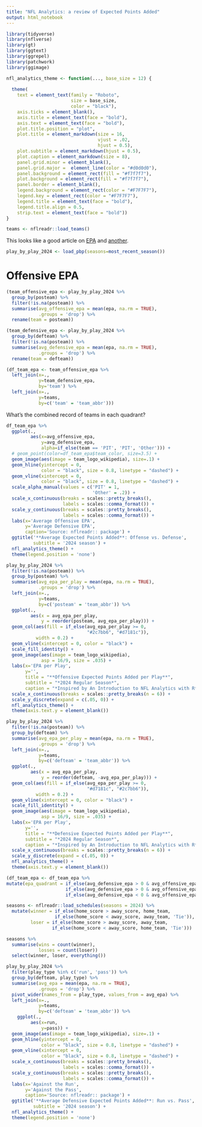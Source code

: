 ```yaml
---
title: "NFL Analytics: a review of Expected Points Added"
output: html_notebook
---
```


```r
library(tidyverse)
library(nflverse)
library(gt)
library(ggtext)
library(ggrepel)
library(patchwork)
library(ggimage)
```

```r
nfl_analytics_theme <- function(..., base_size = 12) {
  
  theme(
    text = element_text(family = "Roboto",
                        size = base_size,
                        color = "black"),
    axis.ticks = element_blank(),
    axis.title = element_text(face = "bold"),
    axis.text = element_text(face = "bold"),
    plot.title.position = "plot",
    plot.title = element_markdown(size = 16,
                                  vjust = .02,
                                  hjust = 0.5),
    plot.subtitle = element_markdown(hjust = 0.5),
    plot.caption = element_markdown(size = 8),
    panel.grid.minor = element_blank(),
    panel.grid.major =  element_line(color = "#d0d0d0"),
    panel.background = element_rect(fill = "#f7f7f7"),
    plot.background = element_rect(fill = "#f7f7f7"),
    panel.border = element_blank(),
    legend.background = element_rect(color = "#F7F7F7"),
    legend.key = element_rect(color = "#F7F7F7"),
    legend.title = element_text(face = "bold"),
    legend.title.align = 0.5,
    strip.text = element_text(face = "bold"))
}
```

```r
teams <- nflreadr::load_teams()
```


This looks like a good article on [EPA](https://bestballstats.com/expected-points-added-a-full-explanation/#:~:text=Expected%20Points%20Added%20(EPA)%20is,evaluate%20team%20and%20player%20performance.) and [another](https://www.actionnetwork.com/education/what-is-epa-how-expected-points-added-advanced-metric-can-help-you-with-football-betting).


```r
play_by_play_2024 <- load_pbp(seasons=most_recent_season())
```

# Offensive EPA 

```r
(team_offensive_epa <- play_by_play_2024 %>% 
  group_by(posteam) %>% 
  filter(!is.na(posteam)) %>% 
  summarise(avg_offensive_epa = mean(epa, na.rm = TRUE),
            .groups = 'drop') %>% 
  rename(team = posteam))
```

```r
(team_defensive_epa <- play_by_play_2024 %>% 
  group_by(defteam) %>% 
  filter(!is.na(posteam)) %>% 
  summarise(avg_defensive_epa = mean(epa, na.rm = TRUE),
            .groups = 'drop') %>% 
  rename(team = defteam))
```

```r
(df_team_epa <- team_offensive_epa %>% 
  left_join(x=.,
            y=team_defensive_epa,
            by='team') %>% 
  left_join(x=.,
            y=teams,
            by=c('team' = 'team_abbr')))
```


What's the combined record of teams in each quadrant?

```r
df_team_epa %>% 
  ggplot(.,
         aes(x=avg_offensive_epa,
             y=avg_defensive_epa,
             alpha=if_else(team == 'PIT', 'PIT', 'Other'))) + 
  # geom_point(color=df_team_epa$team_color, size=3.5) + 
  geom_image(aes(image = team_logo_wikipedia), size=.1) +
  geom_hline(yintercept = 0,
             color = "black", size = 0.8, linetype = "dashed") +
  geom_vline(xintercept = 0,
             color = "black", size = 0.8, linetype = "dashed") +
  scale_alpha_manual(values = c('PIT' = 1,
                                'Other' = .2)) + 
  scale_x_continuous(breaks = scales::pretty_breaks(),
                     labels = scales::comma_format()) +
  scale_y_continuous(breaks = scales::pretty_breaks(),
                     labels = scales::comma_format()) +
  labs(x='Average Offensive EPA',
       y='Average Defensive EPA',
       caption='Source: nflreadr:: package') + 
  ggtitle('**Average Expected Points Added**: Offense vs. Defense',
          subtitle = '2024 season') + 
  nfl_analytics_theme() + 
  theme(legend.position = 'none')
```

```r
play_by_play_2024 %>% 
  filter(!is.na(posteam)) %>% 
  group_by(posteam) %>% 
  summarise(avg_epa_per_play = mean(epa, na.rm = TRUE),
            .groups = 'drop') %>% 
  left_join(x=.,
            y=teams,
            by=c('posteam' = 'team_abbr')) %>% 
  ggplot(.,
         aes(x = avg_epa_per_play,
             y = reorder(posteam, avg_epa_per_play))) +
  geom_col(aes(fill = if_else(avg_epa_per_play >= 0,
                              "#2c7bb6", "#d7181c")),
           width = 0.2) +
  geom_vline(xintercept = 0, color = "black") +
  scale_fill_identity() +
  geom_image(aes(image = team_logo_wikipedia),
             asp = 16/9, size = .035) +
  labs(x='EPA per Play',
       y='',
       title = "**Offensive Expected Points Added per Play**",
       subtitle = "*2024 Regular Season*",
       caption = "*Inspired by An Introduction to NFL Analytics with R*") + 
  scale_x_continuous(breaks = scales::pretty_breaks(n = 6)) +
  scale_y_discrete(expand = c(.05, 0)) +
  nfl_analytics_theme() +
  theme(axis.text.y = element_blank())
```


```r
play_by_play_2024 %>% 
  filter(!is.na(posteam)) %>% 
  group_by(defteam) %>% 
  summarise(avg_epa_per_play = mean(epa, na.rm = TRUE),
            .groups = 'drop') %>% 
  left_join(x=.,
            y=teams,
            by=c('defteam' = 'team_abbr')) %>% 
  ggplot(.,
         aes(x = avg_epa_per_play,
             y = reorder(defteam, -avg_epa_per_play))) +
  geom_col(aes(fill = if_else(avg_epa_per_play >= 0,
                              "#d7181c", "#2c7bb6")),
           width = 0.2) +
  geom_vline(xintercept = 0, color = "black") +
  scale_fill_identity() +
  geom_image(aes(image = team_logo_wikipedia),
             asp = 16/9, size = .035) +
  labs(x='EPA per Play',
       y='',
       title = "**Defensive Expected Points Added per Play**",
       subtitle = "*2024 Regular Season*",
       caption = "*Inspired by An Introduction to NFL Analytics with R*") + 
  scale_x_continuous(breaks = scales::pretty_breaks(n = 6)) +
  scale_y_discrete(expand = c(.05, 0)) +
  nfl_analytics_theme() +
  theme(axis.text.y = element_blank())
```


```r
(df_team_epa <- df_team_epa %>% 
mutate(epa_quadrant = if_else(avg_defensive_epa > 0 & avg_offensive_epa < 0, 'Quad1',
                      if_else(avg_defensive_epa > 0 & avg_offensive_epa > 0, 'Quad2',
                      if_else(avg_defensive_epa < 0 & avg_offensive_epa < 0, 'Quad3', 'Quad4')))))
```

```r
seasons <- nflreadr::load_schedules(seasons = 2024) %>% 
  mutate(winner = if_else(home_score > away_score, home_team,
                  if_else(home_score < away_score, away_team, 'Tie')),
         loser = if_else(home_score > away_score, away_team,
                 if_else(home_score < away_score, home_team, 'Tie')))

seasons %>% 
  summarise(wins = count(winner),
            losses = count(loser))
  select(winner, loser, everything())
```

```r
play_by_play_2024 %>% 
  filter(play_type %in% c('run', 'pass')) %>% 
  group_by(defteam, play_type) %>% 
  summarise(avg_epa = mean(epa, na.rm = TRUE),
            .groups = 'drop') %>% 
  pivot_wider(names_from = play_type, values_from = avg_epa) %>% 
  left_join(x=.,
            y=teams,
            by=c('defteam' = 'team_abbr')) %>% 
    ggplot(.,
         aes(x=run,
             y=pass)) + 
  geom_image(aes(image = team_logo_wikipedia), size=.1) +
  geom_hline(yintercept = 0,
             color = "black", size = 0.8, linetype = "dashed") +
  geom_vline(xintercept = 0,
             color = "black", size = 0.8, linetype = "dashed") +
  scale_x_continuous(breaks = scales::pretty_breaks(),
                     labels = scales::comma_format()) +
  scale_y_continuous(breaks = scales::pretty_breaks(),
                     labels = scales::comma_format()) +
  labs(x='Against the Run',
       y='Against the Pass',
       caption='Source: nflreadr:: package') + 
  ggtitle('**Average Defensive Expected Points Added**: Run vs. Pass',
          subtitle = '2024 season') + 
  nfl_analytics_theme() + 
  theme(legend.position = 'none')
```


